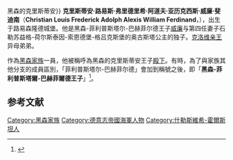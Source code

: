 {{other uses|黑森的克里斯蒂安 (消歧義){{!}}黑森的克里斯蒂安}}
{{expand|time=2015-01-14T04:35:12+00:00}}
{{Infobox royalty
|name = 克里斯蒂安王子
|image = Prince Christian of Hesse-Philippsthal-Barchfeld.jpg
|caption = 
|birth_date= {{Birth date|1887|6|16|df=y}}
|birth_place = 路易森隆德城堡
|death_date   = {{Death date and age|1971|10|19|1887|6|16|df=y}}
|death_place = [[日内瓦|日内瓦]]
|house = 黑森王朝
|father = [[威廉王子_(黑森-菲利普斯塔尔-巴赫菲尔德)|威廉王子]]
|mother = 石勒苏益格-荷尔斯泰因-索恩德堡-格吕克斯堡的奥古斯塔公主
|spouse = 伊丽莎白·瑞德·罗杰斯<br>安·珍珠·埃弗雷特
|issue = 伊丽莎白·奥古斯塔公主<br>理查德·克里斯蒂安王子<br>瓦尔德玛王子<br>玛丽·路易丝·奥尔加公主
}}
'''克里斯蒂安·路易斯·弗里德里希·阿道夫·亚历克西斯·威廉·斐迪南'''（'''Christian Louis Frederick Adolph Alexis William Ferdinand'''，{{bd|1887年|6月16日|1971年|10月19日}}），出生于路易森隆德城堡。他是黑森-菲利普斯塔尔-巴赫菲尔德王子[[威廉王子_(黑森-菲利普斯塔尔-巴赫菲尔德)|威廉]]与第四任妻子石勒苏益格-荷尔斯泰因-索恩德堡-格吕克斯堡的奥古斯塔公主的独子。[[克洛维_(黑森-菲利普斯塔尔-巴赫菲尔德)|克洛维亲王]]异母弟弟。

作為[[黑森王朝|黑森家族]]一員，他被稱呼為黑森的克里斯蒂安王子[[殿下|殿下]]。有時，為了與家族其他分支的成員區別，「菲利普斯塔尔-巴赫菲尔德」會加到稱號之後，即「'''黑森-菲利普斯塔爾-巴赫菲爾德王子'''」<ref name=adg>{{cite book |title=[[Almanach_de_Gotha|Almanach de Gotha]] |year=1929 |publisher=[[Justus_Perthes_(publishing_company)|Justus Perthes]] |page=480}}</ref>。

==参考文献==
{{reflist}}

[[Category:黑森家族|Category:黑森家族]]
[[Category:德意志帝國海軍人物|Category:德意志帝國海軍人物]]
[[Category:什勒斯維希-霍爾斯坦人|Category:什勒斯維希-霍爾斯坦人]]